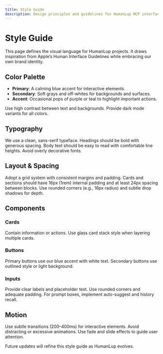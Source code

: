 ```yaml
---
title: Style Guide
description: Design principles and guidelines for HumanLup MCP interfaces.
---
```


# Style Guide

This page defines the visual language for HumanLup projects. It draws inspiration from Apple’s Human Interface Guidelines while embracing our own brand identity.

## Color Palette

- **Primary**: A calming blue accent for interactive elements.
- **Secondary**: Soft grays and off-whites for backgrounds and surfaces.
- **Accent**: Occasional pops of purple or teal to highlight important actions.

Use high contrast between text and backgrounds. Provide dark mode variants for all colors.

## Typography

We use a clean, sans-serif typeface. Headings should be bold with generous spacing. Body text should be easy to read with comfortable line heights. Avoid overly decorative fonts.

## Layout & Spacing

Adopt a grid system with consistent margins and padding. Cards and sections should have 16px (1rem) internal padding and at least 24px spacing between blocks. Use rounded corners (e.g., 16px radius) and subtle drop shadows for depth.

## Components

### Cards

Contain information or actions. Use glass card stack style when layering multiple cards.

### Buttons

Primary buttons use our blue accent with white text. Secondary buttons use outlined style or light background.

### Inputs

Provide clear labels and placeholder text. Use rounded corners and adequate padding. For prompt boxes, implement auto-suggest and history recall.

## Motion

Use subtle transitions (200–400ms) for interactive elements. Avoid distracting or excessive animations. Use fade and slide effects to guide user attention.

Future updates will refine this style guide as HumanLup evolves.
